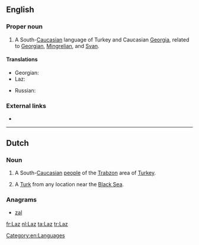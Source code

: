 ==English==
{{wikipedia|Laz language}}

===Proper noun===
{{en-proper noun}}

# A South-[[Caucasian]] language of Turkey and Caucasian [[Georgia]], related to [[Georgian]], [[Mingrelian]], and [[Svan]].

====Translations====
{{trans-top|language}}
* Georgian: {{t-|ka|ლაზური|tr=lazuri|sc=Geor}}
* Laz: {{tø|lzz|ლაზური ნენა|tr=lazuri nena}}
{{trans-mid}}
* Russian: {{t+|ru|лазский|m|tr=lázskij|sc=Cyrl}}
{{trans-bottom}}

===External links===
* {{ethnologue|code=lzz}}

[[Category:en:Languages]]

----

==Dutch==

===Noun===
{{nl-noun|m|-|-}}

# A South-[[Caucasian]] [[w:Laz people|people]] of the [[w:Trabzon|Trabzon]] area of [[Turkey]].
# {{context|slang|lang=nl}} A [[Turk]] from any location near the [[Black Sea]].

===Anagrams===
* [[zal#Dutch|zal]]

[[fr:Laz]]
[[nl:Laz]]
[[ta:Laz]]
[[tr:Laz]]